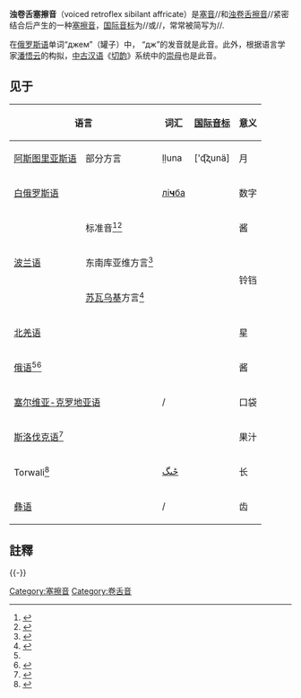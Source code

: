 {{infobox IPA
|ipa number=106 137
|ipa symbol=ɖ͡ʐ
|ipa symbol2=d͡ʐ
|decimal1=598
|decimal2=865
|decimal3=656
|imagefile=Voiced retroflex affricate (vector, no tiebar).svg
|imagesize=150px
|x-sampa=dz`
|kirshenbaum=dz.
}}

'''浊卷舌塞擦音'''（voiced retroflex sibilant affricate）是[[塞音|塞音]]/{{IPA|ɖ}}/和[[浊卷舌擦音|浊卷舌擦音]]/{{IPA|ʐ}}/紧密结合后产生的一种[[塞擦音|塞擦音]]，[[国际音标|国际音标]]为/{{IPA|ɖ͡ʐ}}/或/{{IPA|d͡ʐ}}/，常常被简写为/{{IPA|dʐ}}/.

在[[俄罗斯语|俄罗斯语]]单词“джем”（罐子）中， “дж”的发音就是此音。此外，根据语言学家[[潘悟云|潘悟云]]的构拟，[[中古汉语|中古汉语]]《[[切韵|切韵]]》系统中的[[崇母|崇母]]也是此音。

==见于==
{| class="wikitable"
! colspan="2"|语言 !! 词汇 !! [[国际音标|国际音标]]!! 意义 !! 注释
|-
|[[阿斯图里亚斯语|阿斯图里亚斯语]]
|部分方言
|ḷḷuna
|['ɖ͡ʐunä]
|月
|和其他方言{{IPA|/ʎ/}}对应。参见[[Ḷ|Ḷ]]
|-
| colspan="2" | [[白俄罗斯语|白俄罗斯语]]|| [[白俄罗斯字母|лі'''ч'''ба]] || {{IPA|[lʲiɖ͡ʐbä]}} ||数字|| [[舌叶音|舌叶音]]。参见[[白俄罗斯语音系|白俄罗斯语音系]]
|-
| rowspan="3" | [[波兰语|波兰语]] || 标准音<ref>{{Harvcoltxt|Jassem|2003|p=103}}</ref><ref name="Hamann">{{Harvcoltxt|Hamann|2004|p=65}}</ref> || {{lang|pl|[[Polish_orthography|'''dż'''em]]}} || {{Audio-IPA|Pl-dżem-2.ogg|[ɖ͡ʐɛm]}} ||酱||舌叶音；被大多数波兰学者记作{{IPA|/d͡ʒ/}}。参见[[波兰语音系|波兰语音系]]
|-
| 东南库亚维方言<ref>{{Cite web |url=http://www.gwarypolskie.uw.edu.pl/index.php?option=com_content&task=view&id=862&Itemid=17 |title=Archived copy |access-date=2013-11-06 |archive-url=https://web.archive.org/web/20131113203509/http://www.gwarypolskie.uw.edu.pl/index.php?option=com_content&task=view&id=862&Itemid=17 |archive-date=2013-11-13 |url-status=dead }}</ref> || rowspan="2" | {{lang|pl|[[Polish_orthography|'''dz'''won]]}} || rowspan="2" | {{IPA|[ɖ͡ʐvɔn̪]}} || rowspan="2" |铃铛|| rowspan="2" |部分使用者。它是对更普遍的{{IPA|/ɖ͡ʐ/}}和{{IPA|/d͡z/}}合流为{{IPAblink|d̪͡z̪|d͡z}}的音变的矫枉过正。
|-
| [[苏瓦乌基|苏瓦乌基]]方言<ref>{{Cite web |url=http://www.gwarypolskie.uw.edu.pl/index.php?option=com_content&task=view&id=79&Itemid=58 |title=Archived copy |access-date=2013-11-06 |archive-url=https://web.archive.org/web/20131113204558/http://www.gwarypolskie.uw.edu.pl/index.php?option=com_content&task=view&id=79&Itemid=58 |archive-date=2013-11-13 |url-status=dead }}</ref>
|- 
| colspan="2" | [[北羌语|北羌语]]|| {{lang|cng|vv'''dh'''e}} || {{IPA|[ʁɖ͡ʐə]}} ||星||
|-
| colspan="2" | [[俄语|俄语]]<ref name="Hamann"/><ref>{{Harvcoltxt|Lightner|1972|p=67}}</ref> || {{lang|ru|[[Russian_orthography|'''дж'''ем]]}} || {{Audio-IPA|Dzem_rus.ogg|[ɖ͡ʐɛm]}} ||酱||舌叶音。此变体极罕见，且常拼写为{{IPA|[dʐ]}}。参见[[俄语音系|俄语音系]] 
|-
| colspan="2" | [[塞尔维亚-克罗地亚语|塞尔维亚-克罗地亚语]]{{sfnp|Kordić|2006|p=5}}{{sfnp|Landau|Lončarić|Horga|Škarić|1999|p=67}} || {{lang|sh-Cyrl|[[Serbian_Cyrillic_alphabet|'''џ'''еп]]}} / {{lang|sh-Latn|[[Gaj's_Latin_alphabet|'''dž'''ep]]}} || {{IPA|[ɖ͡ʐê̞p]}} ||口袋||舌尖音。它可能是[[浊龈后塞擦音|浊龈后塞擦音]]，取决于方言。参见[[塞尔维亚-克罗地亚语音系|塞尔维亚-克罗地亚语音系]]
|-
| colspan="2" | [[斯洛伐克语|斯洛伐克语]]<ref>{{Harvcoltxt|Hanulíková|Hamann|2010|p=374}}</ref>|| {{lang|sk|'''dž'''ús}} || {{IPA|[ɖ͡ʐu̞ːs]}} ||果汁||舌叶音
|-
| colspan="2" | Torwali<ref>{{Harvcoltxt|Lunsford|2001|pp=16–20}}</ref> || [[阿拉伯字母|حؕىگ]]|| {{IPA|[ɖ͡ʐiɡ̥]}} ||长||和颚塞擦音对立。
|-
| colspan="2" | [[彝语|彝语]] ||{{lang|ii|[[Yi_script|ꎐ]]}} / {{lang|ii-Latn|'''rr'''y}} || {{IPA|[ɖ͡ʐɪ˧]}}||齿||
|}

==註釋==
{{reflist|2}}
{{-}}
{{辅音|state=collapsed}}

[[Category:塞擦音|Category:塞擦音]]
[[Category:卷舌音|Category:卷舌音]]